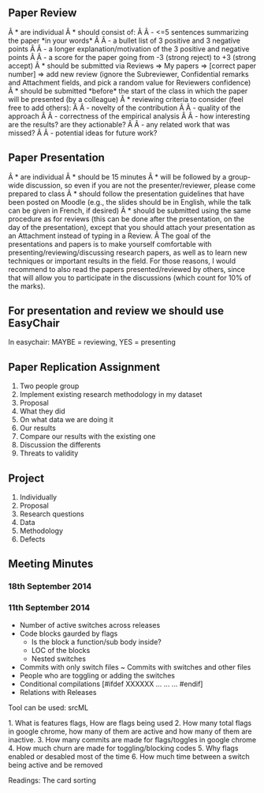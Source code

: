 ==Paper Review==
Â * are individual
Â * should consist of:
Â Â  - <=5 sentences summarizing the paper *in your words*
Â Â  - a bullet list of 3 positive and 3 negative points
Â Â  - a longer explanation/motivation of the 3 positive and negative points
Â Â  - a score for the paper going from -3 (strong reject) to +3 (strong accept)
Â * should be submitted via Reviews => My papers => [correct paper number] => add new review (ignore the Subreviewer, Confidential remarks and Attachment fields, and pick a random value for Reviewers confidence)
Â * should be submitted *before* the start of the class in which the paper will be presented (by a colleague)
Â * reviewing criteria to consider (feel free to add others):
Â Â  - novelty of the contribution
Â Â  - quality of the approach
Â Â  - correctness of the empirical analysis
Â Â  - how interesting are the results? are they actionable?
Â Â  - any related work that was missed?
Â Â  - potential ideas for future work?

==Paper Presentation==
Â * are individual
Â * should be 15 minutes
Â * will be followed by a group-wide discussion, so even if you are not the presenter/reviewer, please come prepared to class
Â * should follow the presentation guidelines that have been posted on Moodle (e.g., the slides should be in English, while the talk can be given in French, if desired)
Â * should be submitted using the same procedure as for reviews (this can be done after the presentation, on the day of the presentation), except that you should attach your presentation as an Attachment instead of typing in a Review.
Â The goal of the presentations and papers is to make yourself comfortable with presenting/reviewing/discussing research papers, as well as to learn new techniques or important results in the field. For those reasons, I would recommend to also read the papers presented/reviewed by others, since that will allow you to participate in the discussions (which count for 10% of the marks).

==For presentation and review we should use EasyChair==
In easychair: MAYBE = reviewing, YES = presenting

==Paper Replication Assignment==
# Two people group
# Implement existing research methodology in my dataset
# Proposal
# What they did
# On what data we are doing it
# Our results
# Compare our results with the existing one
# Discussion the differents
# Threats to validity

==Project==
# Individually
# Proposal
# Research questions
# Data
# Methodology
# Defects

==Meeting Minutes==

===18th September 2014===

===11th September 2014===
* Number of active switches across releases
* Code blocks gaurded by flags
** Is the block a function/sub body inside?
** LOC of the blocks
** Nested switches
* Commits with only switch files ~ Commits with switches and other files
* People who are toggling or adding the switches
* Conditional compilations [#ifdef XXXXXX ... ... ... #endif]
* Relations with Releases

Tool can be used: srcML

1. What is features flags, How are flags being used
2. How many total flags in google chrome, how many of them are active and how many of them are inactive.
3. How many commits are made for flags/toggles in google chrome
4. How much churn are made for toggling/blocking codes
5. Why flags enabled or desabled most of the time
6. How much time between a switch being active and be removed

Readings: The card sorting
